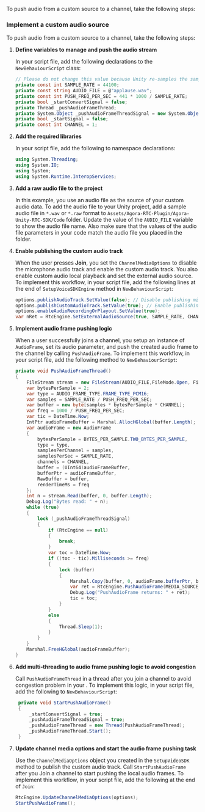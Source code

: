 <PlatformWrapper platform="unity">

To push audio from a custom source to a channel, take the following steps:

### Implement a custom audio source

To push audio from a custom source to a channel, take the following steps:

1. **Define variables to manage and push the audio stream**

    In your script file, add the following declarations to the `NewBehaviourScript` class:

    ```csharp
    // Please do not change this value because Unity re-samples the sample rate to 48000.
    private const int SAMPLE_RATE = 44100;
    private const string AUDIO_FILE = @"applause.wav";
    private const int PUSH_FREQ_PER_SEC = 441 * 1000 / SAMPLE_RATE;
    private bool _startConvertSignal = false;
    private Thread _pushAudioFrameThread;
    private System.Object _pushAudioFrameThreadSignal = new System.Object();
    private bool _startSignal = false;
    private const int CHANNEL = 1;
    ```

1. **Add the required libraries**

   In your script file, add the following to namespace declarations:

   ```csharp
   using System.Threading;
   using System.IO;
   using System;
   using System.Runtime.InteropServices;
   ```

1. **Add a raw audio file to the project**

    In this example, you use an audio file as the source of your custom audio data. To add the audio file to your Unity project, add a sample audio file in `*.wav` or `*.raw` format to `Assets/Agora-RTC-Plugin/Agora-Unity-RTC-SDK/Code` folder. Update the value of the `AUDIO_FILE` variable to show the audio file name. Also make sure that the values of the audio file parameters in your code match the audio file you placed in the folder.

1. **Enable publishing the custom audio track**

    When the user presses **Join**, you set the `ChannelMediaOptions` to disable the microphone audio track and enable the custom audio track. You also enable custom audio local playback and set the external audio source. To implement this workflow, in your script file, add the following lines at the end of `SetupVoiceSDKEngine` method in `NewBehaviourScript`:

    ```csharp
    options.publishAudioTrack.SetValue(false); // Disable publishing microphone audio
    options.publishCustomAudioTrack.SetValue(true); // Enable publishing custom audio
    options.enableAudioRecordingOrPlayout.SetValue(true);
    var nRet = RtcEngine.SetExternalAudioSource(true, SAMPLE_RATE, CHANNEL, 1);
    ```

1. **Implement audio frame pushing logic**

    When a user successfully joins a channel, you setup an instance of `AudioFrame`, set its audio parameter, and push the created audio frame to the channel by calling `PushAudioFrame`. To implement this workflow, in your script file, add the following method to `NewBehaviourScript`:
    ```csharp
    private void PushAudioFrameThread()
    {
        FileStream stream = new FileStream(AUDIO_FILE,FileMode.Open, FileAccess.Read);
        var bytesPerSample = 2;
        var type = AUDIO_FRAME_TYPE.FRAME_TYPE_PCM16;
        var samples = SAMPLE_RATE / PUSH_FREQ_PER_SEC;
        var buffer = new byte[samples * bytesPerSample * CHANNEL];
        var freq = 1000 / PUSH_FREQ_PER_SEC;
        var tic = DateTime.Now;
        IntPtr audioFrameBuffer = Marshal.AllocHGlobal(buffer.Length);
        var audioFrame = new AudioFrame
        {
            bytesPerSample = BYTES_PER_SAMPLE.TWO_BYTES_PER_SAMPLE,
            type = type,
            samplesPerChannel = samples,
            samplesPerSec = SAMPLE_RATE,
            channels = CHANNEL,
            buffer = (UInt64)audioFrameBuffer,
            bufferPtr = audioFrameBuffer,
            RawBuffer = buffer,
            renderTimeMs = freq
        };
        int n = stream.Read(buffer, 0, buffer.Length);
        Debug.Log("Bytes read: " + n);
        while (true)
        {
            lock (_pushAudioFrameThreadSignal)
            {
                if (RtcEngine == null)
                {
                    break;
                }
                var toc = DateTime.Now;
                if ((toc - tic).Milliseconds >= freq)
                {
                    lock (buffer)
                    {
                        Marshal.Copy(buffer, 0, audioFrame.bufferPtr, buffer.Length);
                        var ret = RtcEngine.PushAudioFrame(MEDIA_SOURCE_TYPE.AUDIO_PLAYOUT_SOURCE, audioFrame);
                        Debug.Log("PushAudioFrame returns: " + ret);
                        tic = toc;
                    }
                }
                else
                {
                    Thread.Sleep(1);
                }
            }
        }
        Marshal.FreeHGlobal(audioFrameBuffer);
    }
    ```
1. **Add multi-threading to audio frame pushing logic to avoid congestion**
   
   Call `PushAudioFrameThread` in a thread after you join a channel to avoid congestion problem in your <Vpl k= "CLIENT"/>. To implement this logic, in your script file, add the following to `NewBehaviourScript`: 
   ```csharp   
    private void StartPushAudioFrame()
    {
        _startConvertSignal = true;
        _pushAudioFrameThreadSignal = true;
        _pushAudioFrameThread = new Thread(PushAudioFrameThread);
        _pushAudioFrameThread.Start();
    }
   ```

2. **Update channel media options and start the audio frame pushing task**

   Use the `ChannelMediaOptions` object you created in the `SetupVideoSDK` method to publish the custom audio track.  Call `StartPushAudioFrame` after you Join a channel to start pushing the local audio frames. To implement this workflow, in your script file, add the following at the end of `Join`:

   ```csharp
   RtcEngine.UpdateChannelMediaOptions(options);
   StartPushAudioFrame();
   ```
</PlatformWrapper>